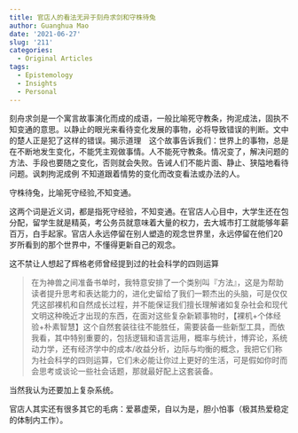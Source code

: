 ```yaml
---
title: 官店人的看法无异于刻舟求剑和守株待兔
author: Guanghua Mao
date: '2021-06-27'
slug: '211'
categories:
  - Original Articles
tags:
  - Epistemology
  - Insights
  - Personal
---
```


刻舟求剑是一个寓言故事演化而成的成语，一般比喻死守教条，拘泥成法，固执不知变通的意思。以静止的眼光来看待变化发展的事物，必将导致错误的判断。文中的楚人正是犯了这样的错误。揭示道理　这个故事告诉我们：世界上的事物，总是在不断地发生变化，不能凭主观做事情。人不能死守教条。情况变了，解决问题的方法、手段也要随之变化，否则就会失败。告诫人们不能片面、静止、狭隘地看待问题。讽刺拘泥成例 不知道跟着情势的变化而改变看法或办法的人。

守株待兔，比喻死守经验,不知变通。

这两个词是近义词，都是指死守经验，不知变通。在官店人心目中，大学生还在包分配，留学生就是精英，考公务员就意味着大量的权力，去大城市打工就能够年薪百万，白手起家。官店人永远停留在别人塑造的观念世界里，永远停留在他们20岁所看到的那个世界中，不懂得更新自己的观念。

这不禁让人想起了辉格老师曾经提到过的社会科学的四则运算

>在为神兽之间准备书单时，我特意安排了一个类别叫『方法』，这是为帮助读者提升思考和表达能力的，进化史留给了我们一颗杰出的头脑，可是仅仅凭这部裸机和自然成长过程，并不能保证我们擅长理解诸如复杂社会和现代文明这种晚近才出现的东西，在面对这些复杂新颖事物时，【裸机+个体经验+朴素智慧】这个自然套装往往不能胜任，需要装备一些新型工具，而依我看，其中特别重要的，包括逻辑和语言运用，概率与统计，博弈论，系统动力学，还有经济学中的成本/收益分析，边际与均衡的概念，我把它们称为社会科学的四则运算，它们未必能让你过上更好的生活，可是假如你时而会思考或谈论一些社会话题，那就最好配上这套装备。

当然我认为还要加上复杂系统。

官店人其实还有很多其它的毛病：爱慕虚荣，自以为是，胆小怕事（极其热爱稳定的体制内工作）。

